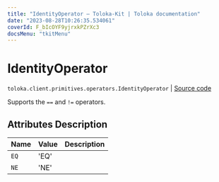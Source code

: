 ```yaml
---
title: "IdentityOperator — Toloka-Kit | Toloka documentation"
date: "2023-08-28T10:26:35.534061"
coverId: F_bIcOYF9yjrxkPZrXc3
docsMenu: "tkitMenu"
---
```


# IdentityOperator

`toloka.client.primitives.operators.IdentityOperator` | [Source code](https://github.com/Toloka/toloka-kit/blob/v1.2.1/src/client/primitives/operators.py#L67)

Supports the `==` and `!=` operators.

## Attributes Description

| Name | Value | Description |
| :------| :-----------| :----------| 
`EQ`|'EQ'|
`NE`|'NE'|